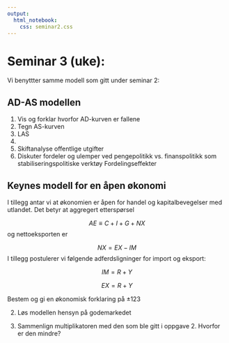 ```yaml
---
output:
  html_notebook:
    css: seminar2.css
---
```


# Seminar 3 (uke):
Vi benyttter samme modell som gitt under seminar 2:

## AD-AS modellen
1. Vis og forklar hvorfor AD-kurven er fallene
1. Tegn AS-kurven
1. LAS
1. 
1. Skiftanalyse offentlige utgifter
1. Diskuter fordeler og ulemper ved pengepolitikk vs. finanspolitikk som stabiliseringspolitiske verktøy
Fordelingseffekter

## Keynes modell for en åpen økonomi
I tillegg antar vi at økonomien er åpen for handel og kapitalbevegelser med utlandet. Det betyr at aggregert etterspørsel

$$AE\equiv C+I+G+NX$$
og nettoeksporten er

$$NX = EX - IM$$
I tillegg postulerer vi følgende adferdsligninger for import og eksport:

$$IM= R + Y $$

$$EX =R + Y $$

Bestem og gi en økonomisk forklaring på
$\pm 123$

2. Løs modellen hensyn på godemarkedet

3. Sammenlign multiplikatoren med den som ble gitt i oppgave 2. Hvorfor er den mindre?
